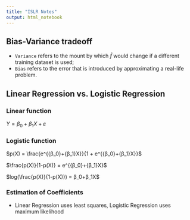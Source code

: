 ```yaml
---
title: "ISLR Notes"
output: html_notebook
---
```


## Bias-Variance tradeoff

* `Variance` refers to the mount by which $\hat{f}$ would change if a different training dataset is used;
* `Bias` refers to the error that is introduced by approximating a real-life problem.

## Linear Regression vs. Logistic Regression

### Linear function
$Y = β_0 + β_1X + ε$

### Logistic function
$p(X) = \frac{e^{{β_0}+{β_1}X}}{1 + e^{{β_0}+{β_1}X}}$

$\frac{p(X)}{1-p(X)} = e^{{β_0}+{β_1}X}$

$log(\frac{p(X)}{1-p(X)}) = β_0+β_1X$

### Estimation of Coefficients 

* Linear Regression uses least squares, Logistic Regression uses maximum likelihood
